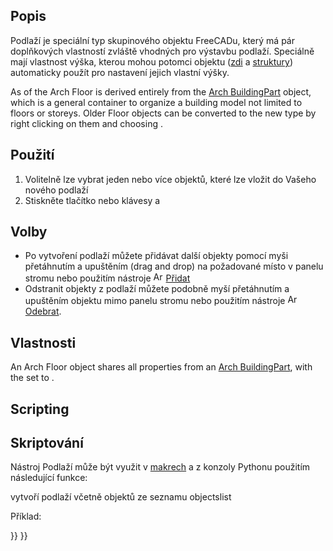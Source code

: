 <languages/>

<div class="mw-translate-fuzzy">
{{docnav/cs|[[Arch_Rebar|Rebar]]|[[Arch_BuildingPart|Building Part]]|[[Arch_Workbench|Arch]]|IconL=Arch_Rebar.svg |IconC=Workbench_Arch.svg |IconR=Arch_BuildingPart.svg}}
</div>

{{VeryImportantMessage|THIS COMMAND IS PART OF THE INTEGRATED [[BIM_Workbench|BIM WORKBENCH]] IN V1.0<br>
This page has been updated for that version.}}

<div class="mw-translate-fuzzy">
{{GuiCommand/cs|Name=Arch Floor|Name/cs=Arch Floor|Workbenches=[[Arch_Workbench/cs|Arch]]|MenuLocation=Arch → Floor|Shortcut=F L|SeeAlso=[[Arch Building/cs|Arch Building]], [[Arch Site/cs|Arch Site]]}}
</div>

<span id="Description"></span>
==Popis==

<div class="mw-translate-fuzzy">
Podlaží je speciální typ skupinového objektu FreeCADu, který má pár doplňkových vlastností zvláště vhodných pro výstavbu podlaží. Speciálně mají vlastnost výška, kterou mohou potomci objektu ([[Arch Wall/cs|zdi]] a [[Arch Structure/cs|struktury]]) automaticky použít pro nastavení jejich vlastní výšky.
</div>

As of {{VersionPlus|0.18}} the Arch Floor is derived entirely from the [[Arch_BuildingPart|Arch BuildingPart]] object, which is a general container to organize a building model not limited to floors or storeys. Older Floor objects can be converted to the new type by right clicking on them and choosing {{incode|Convert to BuildingPart}}.

<span id="Usage"></span>
==Použití==

<div class="mw-translate-fuzzy">
# Volitelně lze vybrat jeden nebo více objektů, které lze vložit do Vašeho nového podlaží
# Stiskněte tlačítko {{KEY|[[Image:Arch Floor.png|16px]] '''Podlaží'''}} nebo klávesy {{KEY|F}} a {{KEY|L}}
</div>

<span id="Options"></span>
==Volby==

<div class="mw-translate-fuzzy">
* Po vytvoření podlaží můžete přidávat další objekty pomocí myši přetáhnutím a upuštěním (drag and drop) na požadované místo v panelu stromu nebo použitím nástroje [[Image:Arch Add.png|16px]] [[Arch Add/cs|Přidat]]
* Odstranit objekty z podlaží můžete podobně myší přetáhnutím a upuštěním objektu mimo panelu stromu nebo použitím nástroje [[Image:Arch Remove.png|16px]] [[Arch Remove/cs|Odebrat]].
</div>

<span id="Properties"></span>
==Vlastnosti==

An Arch Floor object shares all properties from an [[Arch BuildingPart|Arch BuildingPart]], with the {{PropertyData|Ifc Type}} set to {{incode|"Building Storey"}}.

==Scripting==

<div class="mw-translate-fuzzy">
==Skriptování==
</div>

<div class="mw-translate-fuzzy">
Nástroj Podlaží může být využit v [[macros/cs|makrech]] a z konzoly Pythonu použitím následující funkce:
</div>

{{Code|code=
Floor = makeFloor(objectslist=None, baseobj=None, name="Floor")
}}

<div class="mw-translate-fuzzy">
vytvoří podlaží včetně objektů ze seznamu objectslist
</div>

Příklad:

{{Code|code=
import FreeCAD, Draft, Arch

p1 = FreeCAD.Vector(0, 0, 0)
p2 = FreeCAD.Vector(2000, 0, 0)
baseline = Draft.makeLine(p1, p2)
baseline2 = Draft.makeLine(p1, -1*p2)

Wall1 = Arch.makeWall(baseline, length=None, width=150, height=2000)
Wall2 = Arch.makeWall(baseline2, length=None, width=150, height=1800)
FreeCAD.ActiveDocument.recompute()

Floor = Arch.makeFloor([Wall1, Wall2])

Building = Arch.makeBuilding([Floor])
Site = Arch.makeSite(Building)
FreeCAD.ActiveDocument.recompute() 
}}


<div class="mw-translate-fuzzy">
{{docnav/cs|[[Arch_Rebar|Rebar]]|[[Arch_BuildingPart|Building Part]]|[[Arch_Workbench/cs|Arch]]|IconL=Arch_Rebar.svg |IconC=Workbench_Arch.svg |IconR=Arch_BuildingPart.svg}}
</div>

{{BIM_Tools_navi{{#translation:}}}}
{{Userdocnavi{{#translation:}}}}